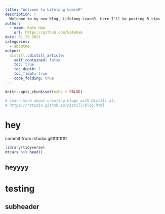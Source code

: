 ```yaml
---
title: "Welcome to Lifelong LearnR"
description: |
  Welcome to my new blog, Lifelong LearnR. Here I'll be posting R tips about tidying, wrangling, and cleaning for future me (or anyone else) to reference.
author:
  - name: Kate Ham
    url: https://github.com/kateham
date: 01-25-2021
categories:
  - aboutme
output:
  distill::distill_article:
    self_contained: false
    toc: true
    toc_depth: 1
    toc_float: true
    code_folding: true
---
```


```r
knitr::opts_chunk$set(echo = FALSE)

# Learn more about creating blogs with Distill at:
# https://rstudio.github.io/distill/blog.html

```

# hey
commit from rstudio gittttttttttt
```r
library(tidyverse)
mtcars %>% head()
```


## heyyyy

# testing

## subheader


